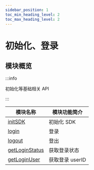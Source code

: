 ```yaml
---
sidebar_position: 1
toc_min_heading_level: 2
toc_max_heading_level: 2
---
```


# 初始化、登录

## 模块概览

:::info

初始化等基础相关 API

:::

| 模块名称                                                          | 模块功能简介    |
| ----------------------------------------------------------------- | --------------- |
| [initSDK](docs/sdks/api/initialization/initSDK.mdx)               | 初始化 SDK      |
| [login](docs/sdks/api/initialization/login.mdx)                   | 登录            |
| [logout](docs/sdks/api/initialization/login.mdx)                  | 登出            |
| [getLoginStatus](docs/sdks/api/initialization/getLoginStatus.mdx) | 获取登录状态    |
| [getLoginUser](docs/sdks/api/initialization/getLoginUser.mdx)     | 获取登录 userID |

